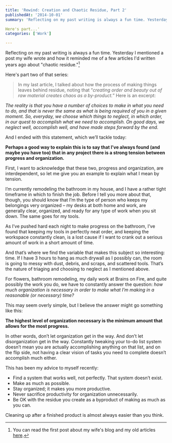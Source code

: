 ```yaml
---
title: 'Rewind: Creation and Chaotic Residue, Part 2'
publishedAt: '2014-10-01'
summary: 'Reflecting on my past writing is always a fun time. Yesterday I mentioned a post my wife wrote and how it reminded me of a few articles I'd written years ago about "chaotic residue."[^1] 

Here's part...'
categories: ['Work']

---
```


Reflecting on my past writing is always a fun time. Yesterday I mentioned a post my wife wrote and how it reminded me of a few articles I'd written years ago about "chaotic residue."[^1]

Here's part two of that series:

> In my last article, I talked about how the process of making things leaves behind residue, noting that “*creating order and beauty out of raw material creates chaos as a by-product.*” Here is an excerpt:

*The reality is that you have a number of choices to make in what you need to do, and that is never the same as what is being required of you in a given moment. So, everyday, we choose which things to neglect, in which order, in our quest to accomplish what we need to accomplish. On good days, we neglect well, accomplish well, and have made steps forward by the end.*

And I ended with this statement, which we’ll tackle today:

**Perhaps a good way to explain this is to say that I’ve always found (and maybe you have too) that in any project there is a strong tension between progress and organization.**

First, I want to acknowledge that these two, progress and organization, are interdependent, so let me give you an example to explain what I mean by tension.

I’m currently remodeling the bathroom in my house, and I have a rather tight timeframe in which to finish the job. Before I tell you more about that, though, you should know that I’m the type of person who keeps my belongings very organized – my desks at both home and work, are generally clear, organized, and ready for any type of work when you sit down. The same goes for my tools.

As I’ve pushed hard each night to make progress on the bathroom, I’ve found that keeping my tools in perfectly neat order, and keeping the workspace constantly clean, is a lost cause if I want to crank out a serious amount of work in a short amount of time.

And that’s where we find the variable that makes this subject so interesting: time. If I have 3 hours to hang as much drywall as I possibly can, the room is going to messy with dust, debris, and scraps, and scattered tools. That’s the nature of triaging and choosing to neglect as I mentioned above.

For flowers, bathroom remodeling, my daily work at Brains on Fire, and quite possibly the work you do, we have to constantly answer the question: *how much organization is necessary in order to make what I’m making in a reasonable (or necessary) time?*

This may seem overly simple, but I believe the answer might go something like this:

**The highest level of organization necessary is the minimum amount that allows for the most progress.**

In other words, don’t let organization get in the way. And don’t let disorganization get in the way. Constantly tweaking your to-do list system doesn’t mean you are actually accomplishing anything on that list, and on the flip side, not having a clear vision of tasks you need to complete doesn’t accomplish much either.

This has been my advice to myself recently:

-   Find a system that works well, not perfectly. That system doesn’t exist.
-   Make as much as possible.
-   Stay organized; it makes you more productive.
-   Never sacrifice productivity for organization unnecessarily.
-   Be OK with the residue you create as a byproduct of making as much as you can.

Cleaning up after a finished product is almost always easier than you think.

[^1]: You can read the first post about my wife's blog and my old articles [here](https://ericdodds.com/rewind-creation-chaotic-residue-1/).
